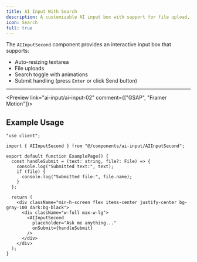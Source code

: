 ```yaml
---
title: AI Input With Search
description: A customizable AI input box with support for file upload, search toggle, and submit handling. 
icon: Search
full: true
---
```



The `AIInputSecond` component provides an interactive input box that supports:  
- Auto-resizing textarea  
- File uploads  
- Search toggle with animations  
- Submit handling (press `Enter` or click Send button)  

---


<Preview link="ai-input/ai-input-02" comment={["GSAP", "Framer Motion"]}>
  <AIInputSecond />
</Preview>

## Example Usage

```tsx
"use client";

import { AIInputSecond } from "@/components/ai-input/AIInputSecond";

export default function ExamplePage() {
  const handleSubmit = (text: string, file?: File) => {
    console.log("Submitted text:", text);
    if (file) {
      console.log("Submitted file:", file.name);
    }
  };

  return (
    <div className="min-h-screen flex items-center justify-center bg-gray-100 dark:bg-black">
      <div className="w-full max-w-lg">
        <AIInputSecond 
          placeholder="Ask me anything..." 
          onSubmit={handleSubmit}
        />
      </div>
    </div>
  );
}
